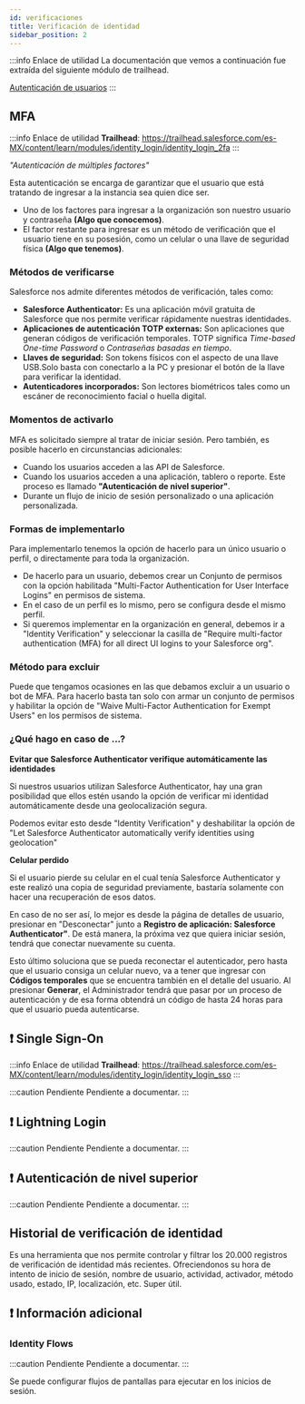 ```yaml
---
id: verificaciones
title: Verificación de identidad
sidebar_position: 2
---
```


:::info Enlace de utilidad
La documentación que vemos a continuación fue extraída del siguiente módulo de trailhead.

[Autenticación de usuarios](https://trailhead.salesforce.com/es-MX/content/learn/modules/identity_login)
:::


## MFA 
:::info Enlace de utilidad
**Trailhead**: 
https://trailhead.salesforce.com/es-MX/content/learn/modules/identity_login/identity_login_2fa
:::

*"Autenticación de múltiples factores"*

Esta autenticación se encarga de garantizar que el usuario que está tratando de ingresar a la instancia
sea quien dice ser.

* Uno de los factores para ingresar a la organización son nuestro usuario y contraseña **(Algo que conocemos)**.
* El factor restante para ingresar es un método de verificación que el usuario tiene en su posesión, como un celular o una llave de seguridad 
física **(Algo que tenemos)**.

### Métodos de verificarse
Salesforce nos admite diferentes métodos de verificación, tales como: 
* **Salesforce Authenticator:** Es una aplicación móvil gratuita de Salesforce que nos permite verificar rápidamente nuestras identidades.
* **Aplicaciones de autenticación TOTP externas:** Son aplicaciones que generan códigos de verificación temporales. TOTP significa *Time-based One-time Password* o *Contraseñas basadas en tiempo*. 
* **Llaves de seguridad:** Son tokens físicos con el aspecto de una llave USB.Solo basta con conectarlo a la PC y presionar el botón
de la llave para verificar la identidad.
* **Autenticadores incorporados:** Son lectores biométricos tales como un escáner de reconocimiento facial
o huella digital.

### Momentos de activarlo
MFA es solicitado siempre al tratar de iniciar sesión. Pero también, es posible hacerlo en circunstancias adicionales:
* Cuando los usuarios acceden a las API de Salesforce.
* Cuando los usuarios acceden a una aplicación, tablero o reporte. Este proceso es llamado **"Autenticación de nivel superior"**.
* Durante un flujo de inicio de sesión personalizado o una aplicación personalizada.


### Formas de implementarlo
Para implementarlo tenemos la opción de hacerlo para un único usuario o perfil, o directamente para toda la organización.
* De hacerlo para un usuario, debemos crear un Conjunto de permisos con la opción habilitada "Multi-Factor Authentication for User Interface Logins" en permisos de sistema.
* En el caso de un perfil es lo mismo, pero se configura desde el mismo perfil.
* Si queremos implementar en la organización en general, debemos ir a "Identity Verification" y seleccionar la casilla de "Require multi-factor authentication (MFA) for all direct UI logins to your Salesforce org".

### Método para excluir
Puede que tengamos ocasiones en las que debamos excluir a un usuario o bot de MFA. Para hacerlo basta tan solo con armar un conjunto de permisos y habilitar la opción de "Waive Multi-Factor Authentication for Exempt Users" 
en los permisos de sistema.


### ¿Qué hago en caso de ...?

**Evitar que Salesforce Authenticator verifique automáticamente las identidades**

Si nuestros usuarios utilizan Salesforce Authenticator, hay una gran posibilidad que ellos estén usando la opción de verificar mi identidad automáticamente desde una geolocalización 
segura.

Podemos evitar esto desde "Identity Verification" y deshabilitar la opción de "Let Salesforce Authenticator automatically verify identities using geolocation"

**Celular perdido** 

Si el usuario pierde su celular en el cual tenía Salesforce Authenticator y este realizó una copia de seguridad previamente, bastaría solamente con hacer una recuperación
de esos datos. 

En caso de no ser así, lo mejor es desde la página de detalles de usuario, presionar en "Desconectar" junto a **Registro de aplicación: Salesforce Authenticator"**.
De está manera, la próxima vez que quiera iniciar sesión, tendrá que conectar nuevamente su cuenta.

Esto último soluciona que se pueda reconectar el autenticador, pero hasta que el usuario consiga un celular nuevo, va a tener que ingresar con **Códigos temporales** que se encuentra también
en el detalle del usuario. Al presionar **Generar**, el Administrador tendrá que pasar por un proceso de autenticación y de esa forma obtendrá un código de hasta 24 horas para que el usuario pueda autenticarse.


## :exclamation: Single Sign-On
:::info Enlace de utilidad
**Trailhead**: 
https://trailhead.salesforce.com/es-MX/content/learn/modules/identity_login/identity_login_sso
:::

:::caution Pendiente
Pendiente a documentar.
:::

## :exclamation: Lightning Login
:::caution Pendiente
Pendiente a documentar.
:::


## :exclamation: Autenticación de nivel superior
:::caution Pendiente
Pendiente a documentar.
:::

## Historial de verificación de identidad
Es una herramienta que nos permite controlar y filtrar los 20.000 registros de verificación de identidad más recientes. Ofreciendonos su hora de intento de inicio de sesión, 
nombre de usuario, actividad, activador, método usado, estado, IP, localización, etc. Super útil.





## :exclamation: Información adicional

### Identity Flows
:::caution Pendiente
Pendiente a documentar.
:::

Se puede configurar flujos de pantallas para ejecutar en los inicios de sesión.




